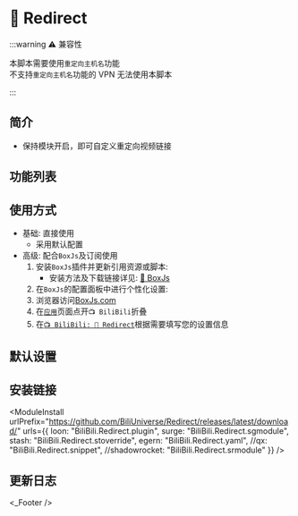 
# 🔀 Redirect

:::warning ⚠️ 兼容性

本脚本需要使用`重定向主机名`功能  
不支持`重定向主机名`功能的 VPN 无法使用本脚本  

:::

## 简介
* 保持模块开启，即可自定义重定向视频链接

## 功能列表

## 使用方式
* 基础: 直接使用
  * 采用默认配置
* 高级: 配合`BoxJs`及订阅使用
  1. 安装`BoxJs`插件并更新引用资源或脚本:
     * 安装方法及下载链接详见: [🧰 BoxJs](./box-js)
  2. 在`BoxJs`的配置面板中进行个性化设置:
    1. 浏览器访问[BoxJs.com](http://boxjs.com)
    2. 在[`应用`](http://boxjs.com/#/app)页面点开`📺 BiliBili`折叠
    3. 在[`📺 BiliBili: 🔀 Redirect`](http://boxjs.com/#/app/BiliBili.Redirect)根据需要填写您的设置信息

## 默认设置

## 安装链接

<ModuleInstall
  urlPrefix="https://github.com/BiliUniverse/Redirect/releases/latest/download/"
  urls={{
    loon: "BiliBili.Redirect.plugin",
    surge: "BiliBili.Redirect.sgmodule",
    stash: "BiliBili.Redirect.stoverride",
    egern: "BiliBili.Redirect.yaml",
    //qx: "BiliBili.Redirect.snippet",
    //shadowrocket: "BiliBili.Redirect.srmodule"
  }}
/>

## 更新日志

<_Footer />
